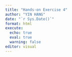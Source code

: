 ```yaml
---
title: "Hands-on Exercise 4"
author: "YIN HANG"
date: "`r Sys.Date()`"
format: html
execute: 
  echo: true
  eval: true
  warning: false
editor: visual
---
```

